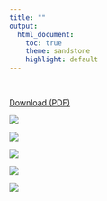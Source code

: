```yaml
---
title: ""
output:
  html_document:
    toc: true
    theme: sandstone
    highlight: default
---
```


<br>

[Download (PDF) ](images/AJohnWoodill_CV.pdf)

![](ttps://raw.githubusercontent.com/johnwoodill/johnwoodill.github.io/master/images/AJohnWoodill_CV-1.jpg)

![](ttps://raw.githubusercontent.com/johnwoodill/johnwoodill.github.io/master/images/AJohnWoodill_CV-2.jpg)


![](ttps://raw.githubusercontent.com/johnwoodill/johnwoodill.github.io/master/images/AJohnWoodill_CV-3.jpg)


![](ttps://raw.githubusercontent.com/johnwoodill/johnwoodill.github.io/master/images/AJohnWoodill_CV-4.jpg)



![](ttps://raw.githubusercontent.com/johnwoodill/johnwoodill.github.io/master/images/AJohnWoodill_CV-5.jpg)

<script>
  (function(i,s,o,g,r,a,m){i['GoogleAnalyticsObject']=r;i[r]=i[r]||function(){
  (i[r].q=i[r].q||[]).push(arguments)},i[r].l=1*new Date();a=s.createElement(o),
  m=s.getElementsByTagName(o)[0];a.async=1;a.src=g;m.parentNode.insertBefore(a,m)
  })(window,document,'script','https://www.google-analytics.com/analytics.js','ga');

  ga('create', 'UA-61017136-2', 'auto');
  ga('send', 'pageview');

</script>
